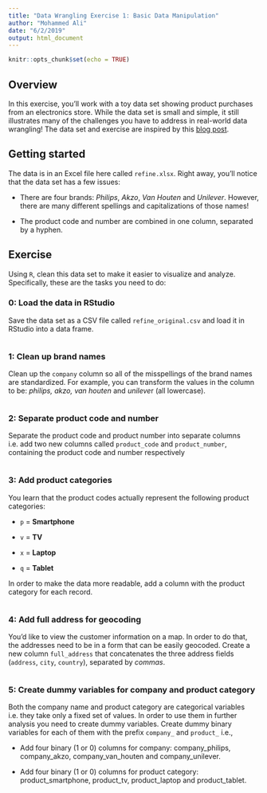 ```yaml
---
title: "Data Wrangling Exercise 1: Basic Data Manipulation"
author: "Mohammed Ali"
date: "6/2/2019"
output: html_document
---
```


```r
knitr::opts_chunk$set(echo = TRUE)
```

## Overview
In this exercise, you'll work with a toy data set showing product purchases from an electronics store. While the data set is small and simple, it still illustrates many of the challenges you have to address in real-world data wrangling! The data set and exercise are inspired by this [blog post](http://d3-media.blogspot.nl/2013/11/how-to-refine-your-data.html).

## Getting started

The data is in an Excel file here called `refine.xlsx`. Right away, you'll notice that the data set has a few issues:

- There are four brands: *Philips*, *Akzo*, *Van Houten* and *Unilever*. However, there are many different spellings and capitalizations of those names!

- The product code and number are combined in one column, separated by a hyphen. 

## Exercise

Using `R`, clean this data set to make it easier to visualize and analyze. Specifically, these are the tasks you need to do:

### 0: Load the data in RStudio

Save the data set as a CSV file called `refine_original.csv` and load it in RStudio into a data frame.

```r
```


### 1: Clean up brand names

Clean up the `company` column so all of the misspellings of the brand names are standardized. For example, you can transform the values in the column to be: *philips, akzo, van houten* and *unileve*r (all lowercase).

```r
```

### 2: Separate product code and number

Separate the product code and product number into separate columns i.e. add two new columns called `product_code` and `product_number`, containing the product code and number respectively

```r
```


### 3: Add product categories

You learn that the product codes actually represent the following product categories:

- `p` = **Smartphone**

- `v` = **TV**

- `x` = **Laptop**

- `q` = **Tablet**

In order to make the data more readable, add a column with the product category for each record.

```r
```

### 4: Add full address for geocoding

You'd like to view the customer information on a map. In order to do that, the addresses need to be in a form that can be easily geocoded. Create a new column `full_address` that concatenates the three address fields (`address`, `city`, `country`), separated by *commas*.

```r
```

### 5: Create dummy variables for company and product category

Both the company name and product category are categorical variables i.e. they take only a fixed set of values. In order to use them in further analysis you need to create dummy variables. Create dummy binary variables for each of them with the prefix `company_` and `product_` i.e.,

- Add four binary (1 or 0) columns for company: company_philips, company_akzo, company_van_houten and company_unilever.

- Add four binary (1 or 0) columns for product category: product_smartphone, product_tv, product_laptop and product_tablet.

```r
```

